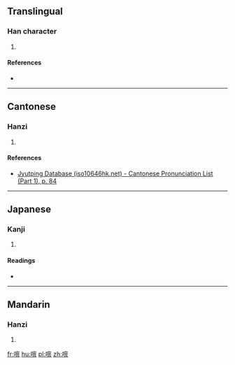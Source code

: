 ==Translingual==

===Han character===
{{Han char|rn=30|rad=口|as=14|sn=17|four=63061|canj=RJCA|ids=⿰口窨}}

# {{defn|Han|sort=口14}}

====References====
* {{Han ref|kx=0211.200|dkj=04442|dj=0434.150|hdz=10697.170|uh=567E|ud=22142|bh=ECC6|bd=60614}}

----

==Cantonese==

===Hanzi===
{{yue-hanzi|jyut=[[jam1]]|y=yam1}}

# {{defn|lang=yue|sort=口14}}

====References====
*[http://www.iso10646hk.net/jp/document/download.jsp Jyutping Database (iso10646hk.net) - Cantonese Pronunciation List (Part 1), p. 84]

----

==Japanese==

===Kanji===
{{ja-kanji|grade=|rs=口14}}

# {{defn|lang=ja|sort=口14}}

====Readings====
* {{ja-readings|on=[[いん]] (in)|kun=}}

----

==Mandarin==

===Hanzi===
{{cmn-hanzi|pin=[[yīn]] ([[yin1]])|wg=yin<sup>1</sup>}}

# {{defn|lang=cmn|sort=口14}}

[[fr:噾]]
[[hu:噾]]
[[pl:噾]]
[[zh:噾]]